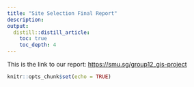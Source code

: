 ```yaml
---
title: "Site Selection Final Report"
description: 
output: 
  distill::distill_article:
    toc: true
    toc_depth: 4
---
```


This is the link to our report: 
<https://smu.sg/group12_gis-project>


```r
knitr::opts_chunk$set(echo = TRUE)
```
